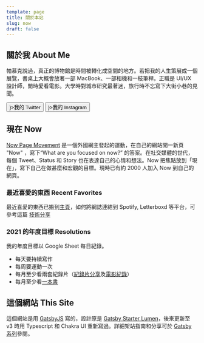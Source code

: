 ```yaml
---
template: page
title: 關於本站
slug: now
draft: false
---
```



## 關於我 About Me

帕慕克說過，真正的博物館是時間被轉化成空間的地方。若把我的人生策展成一個展覽，書桌上大概會放著一部 MacBook、一部相機和一枝筆桿。正職是 UI/UX 設計師，閒時愛看電影。大學時對城市研究最著迷，旅行時不忘寫下大街小巷的見聞。

<HStack gap="4">
  <Link to="https://twitter.com/desktopofsamuel">
    <Button leftIcon={<FaTwitter />}>我的 Twitter</Button>
  </Link>
  <Link to="https://www.instagram.com/desktopofsamuel/">
    <Button leftIcon={<FaInstagram />}>我的 Instagram</Button>
  </Link>
</HStack>

## 現在 Now

[Now Page Movement](https://nownownow.com/) 是一個外國網主發起的運動，在自己的網站開一新頁 "Now" ，寫下“What are you focused on now?” 的答案。在社交媒體的世代，每個 Tweet、Status 和 Story 也在表達自己的心情和想法。Now 把焦點放到「現在」，寫下自己在做甚麼和宏觀的目標。現時已有約 2000 人加入 Now 到自己的網頁。

### 最近喜愛的東西 Recent Favorites

<Alert status="info">
  <AlertIcon />
  <p>
    最近喜愛的東西已搬到<a href="/">主頁</a>，如何將網誌連結到 Spotify,
    Letterboxd 等平台，可參考這篇
    <a href="/posts/gatsby-個人狀況自動更新-整合spotify音樂-letterboxd電影-書本紀錄/">
      技術分享
    </a>
  </p>
</Alert>

<!-- - 最近在看 Starstruck, Never Have I Ever 和 Loki
- 最近在聽 [In The Heights](https://open.spotify.com/album/0F3HOT0E0Jj2MSnPm6tq4n?si=f34GK2fPSFiSfzPfiikmrA&dl_branch=1) 和 [Bad Math](https://open.spotify.com/album/648NUDHrn7UYzmAWS1AYMO?si=5N5BbbMwTCalac81J9WfmA&dl_branch=1) -->

<!-- 2021 May

- 最近在看 Battlestar Galatica 和 Shadow & Bone
- 最近在聽 [Olivia Rodrigo](https://open.spotify.com/track/4ZtFanR9U6ndgddUvNcjcG?si=b97c735b8f414b04) 和 [Kings of Convenience](https://open.spotify.com/track/3JQQnhFsJCYAouBbuxVCvJ?si=83f6dfbf195f448e) -->

<!-- 2021 Mar -->

<!-- - 最近在玩 [Parkasaurus](https://store.steampowered.com/app/591460/Parkasaurus/) ，模擬經營恐龍遊樂場，難得地遊戲機制、趣味和自訂程度也恰到好處。，
- 最近在看 Apple TV+ 的第二季 [For All Mankind](https://www.youtube.com/watch?v=zzmrmjlESjQ)，第一季熱身以後，第二季簡直精采絕倫，可惜媒體和網上討論還是不多。
- 最近在聽 [Jon Batiste](https://open.spotify.com/album/6kHFkPvL2X3rZPuS3CEMUE?si=vRHUeRN5TA-7ItUhAmFB1Q) 和 [Brittany Howard](https://open.spotify.com/album/5xQrvHK0YbNaFslrvJYMNR?si=3lZnZ61WRPW-O3alzgInvA) -->

<!-- 2021 Feb
- 最近愛玩 [Kerbal Space Program](https://store.steampowered.com/app/220200/Kerbal_Space_Program/)，順便也在看一堆太空電影和電視劇 Apollo 13、For All Mankind
- 最近在聽 [林家謙](https://open.spotify.com/artist/3tvtGR8HzMHDbkLeZrFiBI?si=ppRuSRPaR0Kn8emJq8BFYA) 和 [Dua Lipa](https://open.spotify.com/album/5lKlFlReHOLShQKyRv6AL9?si=4yHlX9VCTt6_kNw03aZMDA) -->

<!-- - Apple TV+ 的劇集 [Mythic Quest: Raven's Banquet](https://www.youtube.com/watch?v=pMaPCYRPhY0)，因 COVID-19 更拍了演員劇組各自有在家拍攝及籌備製作的《Panademic》。
- 受 macOS Big Sur 啟發，更加精美細緻的 [Icon Set](https://twitter.com/Gavmn/status/1281254466751270912)
- 最近在聽 [Thao & The Get Down Stay Down](https://open.spotify.com/album/3SYjUBg5uOq779VJh3jRb5?si=4zcXBAleRaq-YvlMuStcQA) -->

<!-- * [Make Time](https://www.bookdepository.com/Make-Time-Jake-Knapp/9780593079584?ref=grid-view&a_aid=desktopofsamuel)
* Bojack Horseman 和 The Good Place 的大結局
* 最近在聽[The Big Moon](https://open.spotify.com/artist/0KU55rzxAihPhi27MAuz9O)和[Andrew Bird](https://www.npr.org/2016/05/25/479454859/andrew-bird-tiny-desk-concert) -->

### 2021 的年度目標 Resolutions

我的年度目標以 Google Sheet 每日紀錄。

<!--
最近我用 Integromat 和 Airtable 製作了個類似 Github 的 [Heatmap](/pages/habit) -->

- 每天要持續寫作
- 每周要運動一次
- 每月至少看兩套紀錄片（[紀錄片分享](https://desktopofsamuel.com/tags/documentary)及[電影紀錄](https://letterboxd.com/samuelisme/)）
- 每月至少看[一本書](https://oku.club/user/desktopofsamuel)

## 這個網站 This Site

這個網站是用 [GatsbyJS](https://www.gatsbyjs.com/) 寫的，設計原是 [Gatsby Starter Lumen](https://www.gatsbyjs.org/starters/alxshelepenok/gatsby-starter-lumen/)，後來更新至 v3 時用 Typescript 和 Chakra UI 重新寫過。詳細架站指南和分享可於 [Gatsby 系列](/tag/gatsby/)參閱。
